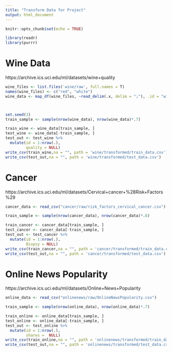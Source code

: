 ```yaml
---
title: "Transform Data for Project"
output: html_document
---
```


```r
knitr::opts_chunk$set(echo = TRUE)
```

```r
library(readr)
library(purrr)
```

# Wine Data

https://archive.ics.uci.edu/ml/datasets/wine+quality

```r
wine_files <- list.files('wine/raw', full.names = T)
names(wine_files) <- c("red", "white")
wine_data <- map_df(wine_files, ~read_delim(.x, delim = ";"), .id = "wine_type")



set.seed(3)
train_sample <- sample(nrow(wine_data), nrow(wine_data)*.7)

train_wine <- wine_data[train_sample, ]
test_wine <- wine_data[-train_sample, ]
test_out <- test_wine %>% 
  mutate(id = 1:nrow(.), 
         quality = NULL)
write_csv(train_wine,na = "", path = 'wine/transformed/train_data.csv')
write_csv(test_out,na = "", path = 'wine/transformed/test_data.csv')
```

# Cancer

https://archive.ics.uci.edu/ml/datasets/Cervical+cancer+%28Risk+Factors%29

```r
cancer_data <- read_csv("cancer/raw/risk_factors_cervical_cancer.csv")

train_sample <- sample(nrow(cancer_data), nrow(cancer_data)*.6)

train_cancer <- cancer_data[train_sample, ]
test_cancer <- cancer_data[-train_sample, ]
test_out <- test_cancer %>% 
  mutate(id = 1:nrow(.), 
         Biopsy = NULL)
write_csv(train_cancer,na = "", path = 'cancer/transformed/train_data.csv')
write_csv(test_out,na = "", path = 'cancer/transformed/test_data.csv')
```
# Online News Popularity

https://archive.ics.uci.edu/ml/datasets/Online+News+Popularity

```r
online_data <- read_csv("onlinenews/raw/OnlineNewsPopularity.csv")

train_sample <- sample(nrow(online_data), nrow(online_data)*.7)

train_online <- online_data[train_sample, ]
test_online <- online_data[-train_sample, ]
test_out <- test_online %>% 
  mutate(id = 1:nrow(.), 
         shares =  NULL)
write_csv(train_online,na = "", path = 'onlinenews/transformed/train_data.csv')
write_csv(test_out,na = "", path = 'onlinenews/transformed/test_data.csv')

```


